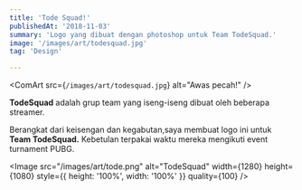 ```yaml
---
title: 'Tode Squad!'
publishedAt: '2018-11-03'
summary: 'Logo yang dibuat dengan photoshop untuk Team TodeSquad.'
image: '/images/art/todesquad.jpg'
tag: 'Design'

---
```


<ComArt
src={`/images/art/todesquad.jpg`}
alt="Awas pecah!"
/>

**TodeSquad** adalah grup team yang iseng-iseng dibuat oleh beberapa streamer.

Berangkat dari keisengan dan kegabutan,saya membuat logo ini untuk **Team TodeSquad.** 
Kebetulan terpakai waktu mereka mengikuti event turnament PUBG.

<Image
src="/images/art/tode.png"
alt="TodeSquad"
width={1280}
height={1080}
style={{ height: '100%', width: '100%' }}
quality={100}
/>
